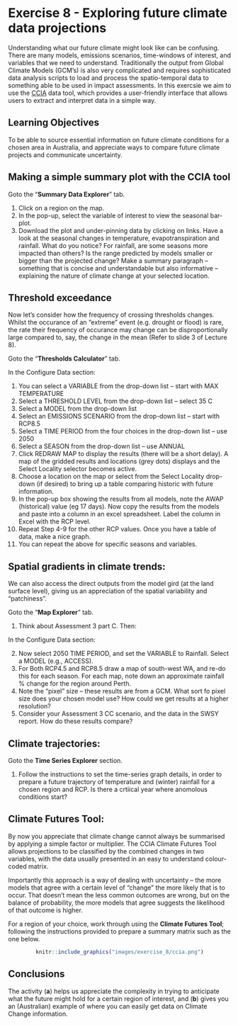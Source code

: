 # Exercise 8 - Exploring future climate data projections {#E8_1 .unnumbered}


Understanding what our future climate might look like can be confusing. There are many models, emissions scenarios, time-windows of interest, and variables that we need to understand. Traditionally the output from Global Climate Models (GCM’s) is also very complicated and requires sophisticated data analysis scripts to load and process the spatio-temporal data to something able to be used in impact assessments. In this exercsie we aim to use the [CCIA](https://www.climatechangeinaustralia.gov.au/en/projections-tools/summary-data-explorer/) data tool, which provides a user-friendly interface that allows users to extract and interpret data in a simple way. 

## Learning Objectives {#E8_2 .unnumbered}

To be able to source essential information on future climate conditions for a chosen area in Australia, and appreciate ways to compare future climate projects and communicate uncertainty.

## Making a simple summary plot with the CCIA tool {#E8_3 .unnumbered}

Goto the “**Summary Data Explorer**” tab.

1. Click on a region on the map.
2. In the pop-up, select the variable of interest to view the seasonal bar-plot. 
3. Download the plot and under-pinning data by clicking on links.
Have a look at the seasonal changes in temperature, evapotranspiration and rainfall. What do you notice?  For rainfall, are some seasons more impacted than others? Is the range predicted by models smaller or bigger than the projected change? 
Make a summary paragraph – something that is concise and understandable but also informative – explaining the nature of climate change at your selected location.


## Threshold exceedance {#E8_8 .unnumbered}

Now let's consider how the frequency of crossing thresholds changes. Whilst the occurance of an "extreme" event (e.g. drought or flood) is rare, the rate their frequency of occurance may change can be disproportionally large compared to, say, the change in the mean (Refer to slide 3 of Lecture 8).

Goto the “**Thresholds Calculator**” tab.

In the Configure Data section:

1. You can select a VARIABLE from the drop-down list – start with MAX TEMPERATURE
2. Select a THRESHOLD LEVEL from the drop-down list – select 35 C
3. Select a MODEL from the drop-down list
4. Select an EMISSIONS SCENARIO from the drop-down list – start with RCP8.5
5. Select a TIME PERIOD from the four choices in the drop-down list – use 2050
6. Select a SEASON from the drop-down list – use ANNUAL
7. Click REDRAW MAP to display the results (there will be a short delay). A map of the gridded results and locations (grey dots) displays and the Select Locality selector becomes active.
8. Choose a location on the map or select from the Select Locality drop-down (if desired) to bring up a table comparing historic with future information.
9. In the pop-up box showing the results from all models, note the AWAP (historical) value (eg 17 days). Now copy the results from the models and paste into a column in an excel spreadsheet. Label the column in Excel with the RCP level.
10. Repeat Step 4-9 for the other RCP values. Once you have a table of data, make a nice graph.
11. You can repeat the above for specific seasons and variables. 



## Spatial gradients in climate trends: {#E8_9 .unnumbered}

We can also access the direct outputs from the model gird (at the land surface level), giving us an appreciation of the spatial variability and "patchiness".

Goto the “**Map Explorer**” tab.

1. Think about Assessment 3 part C. Then:

In the Configure Data section:

2. Now select 2050 TIME PERIOD, and set the VARIABLE to Rainfall. Select a MODEL (e.g., ACCESS). 
3. For Both RCP4.5 and RCP8.5 draw a map of south-west WA, and re-do this for each season. For each map, note down an approximate  rainfall % change for the region around Perth. 
4. Note the “pixel” size – these results are from a GCM. What sort fo pixel size does your chosen model use? How could we get results at a higher resolution?
5. Consider your Assessment 3 CC scenario, and the data in the SWSY report. How do these results compare?



## Climate trajectories: {#E8_10 .unnumbered}


Goto the **Time Series Explorer** section.


1. Follow the instructions to set the time-series graph details, in order to prepare a future trajectory of temperature and (winter) rainfall for a chosen region and RCP. Is there a crtiical year where anomolous conditions start?



## Climate Futures Tool: {#E8_11 .unnumbered}


By now you appreciate that climate change cannot always be summarised by applying a simple factor or multiplier. The CCIA Climate Futures Tool allows projections to be classified by the combined changes in two variables, with the data usually presented in an easy to understand colour-coded matrix.


Importantly this approach is a way of dealing with uncertainty – the more models that agree with a certain level of “change” the more likely that is to occur. That doesn’t mean the less common outcomes are wrong, but on the balance of probability, the more models that agree suggests the likelihood of that outcome is higher.

For a region of your choice, work through using the **Climate Futures Tool**; following the instructions provided to prepare a summary matrix such as the one below. 


<center>

```r
knitr::include_graphics("images/exercise_8/ccia.png")
```

</center>


## Conclusions {#E8_12 .unnumbered}

The activity (**a**) helps us appreciate the complexity in trying to anticipate what the future might hold for a certain region of interest, and 
(**b**) gives you an (Australian) example of where you can easily get data on Climate Change information.



